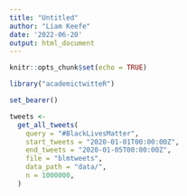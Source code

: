 ```yaml
---
title: "Untitled"
author: "Liam Keefe"
date: '2022-06-20'
output: html_document
---
```


```r
knitr::opts_chunk$set(echo = TRUE)
```

```r
library("academictwitteR")

set_bearer()
```
``` r
tweets <-
  get_all_tweets(
    query = "#BlackLivesMatter",
    start_tweets = "2020-01-01T00:00:00Z",
    end_tweets = "2020-01-05T00:00:00Z",
    file = "blmtweets",
    data_path = "data/",
    n = 1000000,
  )
```